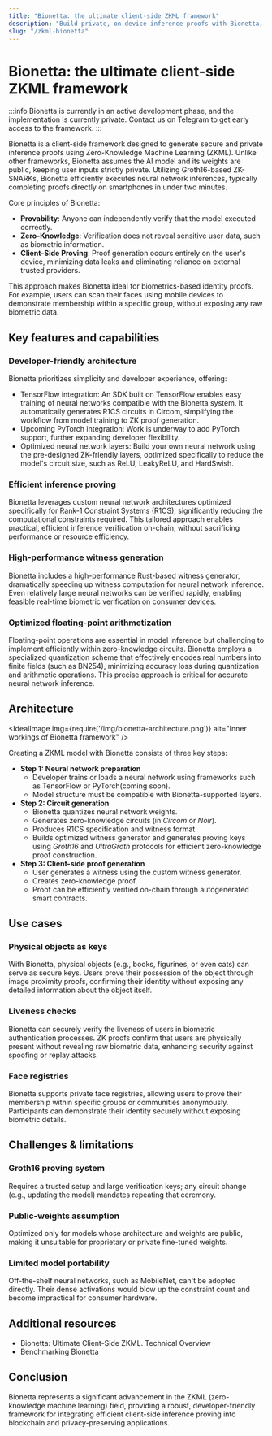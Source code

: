 ```yaml
---
title: "Bionetta: the ultimate client-side ZKML framework"
description: "Build private, on-device inference proofs with Bionetta, a Groth16-powered client-side ZKML framework."
slug: "/zkml-bionetta"
---
```



# Bionetta: the ultimate client-side ZKML framework

:::info
Bionetta is currently in an active development phase, and the implementation is currently private. Contact us on <OutLink href="https://t.me/+pWugh5xgDiE3Y2Jk">Telegram</OutLink> to get early access to the framework.
:::

Bionetta is a client-side framework designed to generate secure and private inference proofs using Zero-Knowledge Machine Learning (ZKML). Unlike other frameworks, Bionetta assumes the AI model and its weights are public, keeping user inputs strictly private. Utilizing Groth16-based ZK-SNARKs, Bionetta efficiently executes neural network inferences, typically completing proofs directly on smartphones in under two minutes.

Core principles of Bionetta:
- **Provability**: Anyone can independently verify that the model executed correctly.
- **Zero-Knowledge**: Verification does not reveal sensitive user data, such as biometric information.
- **Client-Side Proving**: Proof generation occurs entirely on the user's device, minimizing data leaks and eliminating reliance on external trusted providers.

This approach makes Bionetta ideal for biometrics-based identity proofs. For example, users can scan their faces using mobile devices to demonstrate membership within a specific group, without exposing any raw biometric data.

## Key features and capabilities

### Developer-friendly architecture

Bionetta prioritizes simplicity and developer experience, offering:
- TensorFlow integration: An SDK built on TensorFlow enables easy training of neural networks compatible with the Bionetta system. It automatically generates R1CS circuits in Circom, simplifying the workflow from model training to ZK proof generation.
- Upcoming PyTorch integration: Work is underway to add PyTorch support, further expanding developer flexibility.
- Optimized neural network layers:  Build your own neural network using the pre-designed ZK-friendly layers, optimized specifically to reduce the model's circuit size, such as ReLU, LeakyReLU, and HardSwish.

### Efficient inference proving

Bionetta leverages custom neural network architectures optimized specifically for Rank-1 Constraint Systems (R1CS), significantly reducing the computational constraints required. This tailored approach enables practical, efficient inference verification on-chain, without sacrificing performance or resource efficiency.

### High-performance witness generation

Bionetta includes a high-performance Rust-based witness generator, dramatically speeding up witness computation for neural network inference. Even relatively large neural networks can be verified rapidly, enabling feasible real-time biometric verification on consumer devices.

### Optimized floating-point arithmetization

Floating-point operations are essential in model inference but challenging to implement efficiently within zero-knowledge circuits. Bionetta employs a specialized quantization scheme that effectively encodes real numbers into finite fields (such as BN254), minimizing accuracy loss during quantization and arithmetic operations. This precise approach is critical for accurate neural network inference.

## Architecture

<IdealImage img={require('/img/bionetta-architecture.png')} alt="Inner workings of Bionetta framework" />

Creating a ZKML model with Bionetta consists of three key steps:
- **Step 1: Neural network preparation**
    - Developer trains or loads a neural network using frameworks such as TensorFlow or PyTorch(coming soon).
    - Model structure must be compatible with Bionetta-supported layers.
- **Step 2: Circuit generation**
    - Bionetta quantizes neural network weights.
    - Generates zero-knowledge circuits (in *Circom* or *Noir*).
    - Produces R1CS specification and witness format.
    - Builds optimized witness generator and generates proving keys using *Groth16* and *UltraGroth* protocols for efficient zero-knowledge proof construction.
- **Step 3: Client-side proof generation**
    - User generates a witness using the custom witness generator.
    - Creates zero-knowledge proof.
    - Proof can be efficiently verified on-chain through autogenerated smart contracts.

## Use cases

### Physical objects as keys

With Bionetta, physical objects (e.g., books, figurines, or even cats) can serve as secure keys. Users prove their possession of the object through image proximity proofs, confirming their identity without exposing any detailed information about the object itself.

### Liveness checks

Bionetta can securely verify the liveness of users in biometric authentication processes. ZK proofs confirm that users are physically present without revealing raw biometric data, enhancing security against spoofing or replay attacks.

### Face registries

Bionetta supports private face registries, allowing users to prove their membership within specific groups or communities anonymously. Participants can demonstrate their identity securely without exposing biometric details.

## Challenges & limitations

### Groth16 proving system

Requires a trusted setup and large verification keys; any circuit change (e.g., updating the model) mandates repeating that ceremony.

### Public-weights assumption

Optimized only for models whose architecture and weights are public, making it unsuitable for proprietary or private fine-tuned weights.

### Limited model portability

Off-the-shelf neural networks, such as MobileNet, can't be adopted directly. Their dense activations would blow up the constraint count and become impractical for consumer hardware.

## Additional resources

- <OutLink href="https://rarimo.com/learning-hub/bionetta-ultimate-client-side-zkml-technical-overview-62">Bionetta: Ultimate Client-Side ZKML. Technical Overview</OutLink>
- <OutLink href="https://rarimo.com/learning-hub/benchmarking-bionetta-61">Benchmarking Bionetta</OutLink>

## Conclusion

Bionetta represents a significant advancement in the ZKML (zero-knowledge machine learning) field, providing a robust, developer-friendly framework for integrating efficient client-side inference proving into blockchain and privacy-preserving applications.

